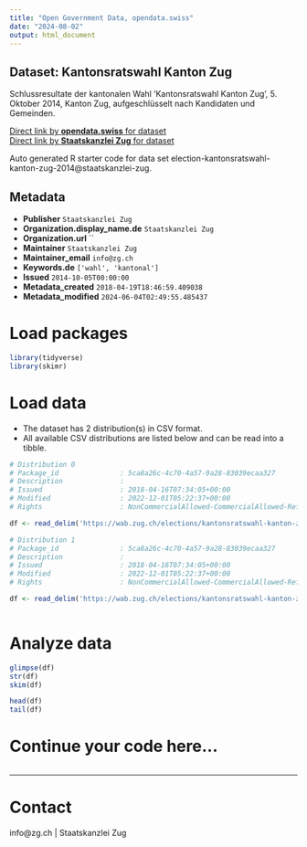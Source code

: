 ```yaml
---
title: "Open Government Data, opendata.swiss"
date: "2024-08-02"
output: html_document
---
```


## Dataset: Kantonsratswahl Kanton Zug

Schlussresultate der kantonalen Wahl 'Kantonsratswahl Kanton Zug', 5. Oktober 2014, Kanton Zug, aufgeschlüsselt nach Kandidaten und Gemeinden.

[Direct link by **opendata.swiss** for dataset](https://opendata.swiss/de/dataset/kantonsratswahl-kanton-zug1)<br>
[Direct link by **Staatskanzlei Zug** for dataset](https://wab.zug.ch/elections/kantonsratswahl-kanton-zug-2014/data)

Auto generated R starter code for data set election-kantonsratswahl-kanton-zug-2014@staatskanzlei-zug.

## Metadata

- **Publisher** `Staatskanzlei Zug`
- **Organization.display_name.de** `Staatskanzlei Zug`
- **Organization.url** ``
- **Maintainer** `Staatskanzlei Zug`
- **Maintainer_email** `info@zg.ch`
- **Keywords.de** `['wahl', 'kantonal']`
- **Issued** `2014-10-05T00:00:00`
- **Metadata_created** `2018-04-19T18:46:59.409038`
- **Metadata_modified** `2024-06-04T02:49:55.485437`


# Load packages

```r

library(tidyverse)
library(skimr)

```

# Load data

-   The dataset has 2 distribution(s) in CSV format.
-   All available CSV distributions are listed below and can be read into a tibble.

```r

# Distribution 0
# Package_id               : 5ca8a26c-4c70-4a57-9a28-83039ecaa327
# Description              : 
# Issued                   : 2018-04-16T07:34:05+00:00
# Modified                 : 2022-12-01T05:22:37+00:00
# Rights                   : NonCommercialAllowed-CommercialAllowed-ReferenceRequired

df <- read_delim('https://wab.zug.ch/elections/kantonsratswahl-kanton-zug-2014/data-csv')

# Distribution 1
# Package_id               : 5ca8a26c-4c70-4a57-9a28-83039ecaa327
# Description              : 
# Issued                   : 2018-04-16T07:34:05+00:00
# Modified                 : 2022-12-01T05:22:37+00:00
# Rights                   : NonCommercialAllowed-CommercialAllowed-ReferenceRequired

df <- read_delim('https://wab.zug.ch/elections/kantonsratswahl-kanton-zug-2014/data-parties-csv')



```

# Analyze data

```r

glimpse(df)
str(df)
skim(df)

head(df)
tail(df)

```

# Continue your code here...

```r

```

------------------------------------------------------------------------

# Contact

info@zg.ch | Staatskanzlei Zug
